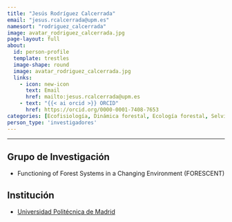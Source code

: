 ```yaml
---
title: "Jesús Rodríguez Calcerrada"
email: "jesus.rcalcerrada@upm.es"  
namesort: "rodriguez_calcerrada"
image: avatar_rodriguez_calcerrada.jpg
page-layout: full
about: 
  id: person-profile
  template: trestles
  image-shape: round
  image: avatar_rodriguez_calcerrada.jpg
  links:
    - icon: new-icon
      text: Email
      href: mailto:jesus.rcalcerrada@upm.es
    - text: "{{< ai orcid >}} ORCID"
      href: https://orcid.org/0000-0001-7408-7653
categories: [Ecofisiología, Dinámica forestal, Ecología forestal, Selvicultura, Regeneración]
person_type: 'investigadores'
---
```

 
<hr>

:::{#person-profile}

## Grupo de Investigación
- Functioning of Forest Systems in a Changing Environment (FORESCENT)

## Institución
- [Universidad Politécnica de Madrid](https://www.upm.es/)

:::

